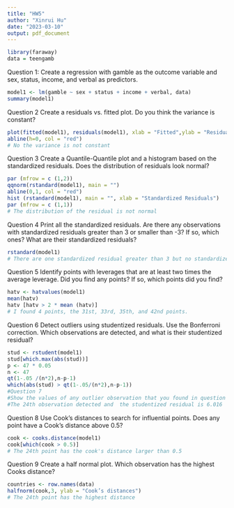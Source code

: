 ```yaml
---
title: "HW5"
author: "Xinrui Hu"
date: "2023-03-10"
output: pdf_document
---
```


```r
library(faraway)
data = teengamb
```

Question 1: Create a regression with gamble as the outcome variable and sex, status, income, and verbal as predictors.

```r
model1 <- lm(gamble ~ sex + status + income + verbal, data)
summary(model1)
```

Question 2 Create a residuals vs. fitted plot. Do you think the variance is constant?

```r
plot(fitted(model1), residuals(model1), xlab = "Fitted",ylab = "Residuals", col = "blue")  
abline(h=0, col = "red") 
# No the variance is not constant
```

Question 3 Create a Quantile-Quantile plot and a histogram based on the standardized residuals. Does the distribution of residuals look normal?

```r
par (mfrow = c (1,2)) 
qqnorm(rstandard(model1), main = "")  
abline(0,1, col = "red")  
hist (rstandard(model1), main = "", xlab = "Standardized Residuals")
par (mfrow = c (1,1))
# The distribution of the residual is not normal
```

Question 4 Print all the standardized residuals. Are there any observations with standardized residuals greater than 3 or smaller than -3? If so, which ones? What are their standardized residuals?

```r
rstandard(model1)
# There are one standardized residual greater than 3 but no standardized residual smaller than -3. The standardized residual is 4.43
```

Question 5 Identify points with leverages that are at least two times the average leverage. Did you find any points? If so, which points did you find?

```r
hatv <- hatvalues(model1)
mean(hatv)
hatv [hatv > 2 * mean (hatv)]
# I found 4 points, the 31st, 33rd, 35th, and 42nd points.
```

Question 6 Detect outliers using studentized residuals. Use the Bonferroni correction. Which observations are detected, and what is their studentized residual?

```r
stud <- rstudent(model1)
stud[which.max(abs(stud))]
p <- 47 * 0.05
n <- 47
qt(1-.05 /(n*2),n-p-1)
which(abs(stud) > qt(1-.05/(n*2),n-p-1))
#Question 7
#Show the values of any outlier observation that you found in question 6 
#The 24th observation detected and  the studentized residual is 6.016
```

Question 8
Use Cook’s distances to search for influential points. Does any point have a Cook's distance above 0.5?
```r
cook <- cooks.distance(model1)
cook[which(cook > 0.5)]
# The 24th point has the cook's distance larger than 0.5
```

Question 9
Create a half normal plot. Which observation has the highest Cooks distance?
```r
countries <- row.names(data) 
halfnorm(cook,3, ylab = "Cook’s distances")
# The 24th point has the highest distance
```

